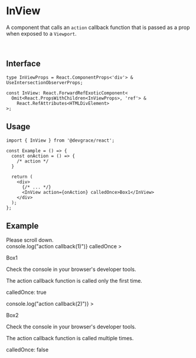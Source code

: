 
# InView

A component that calls an `action` callback function that is passed as a prop when exposed to a `Viewport`.

<br />

## Interface
```tsx
type InViewProps = React.ComponentProps<'div'> & UseIntersectionObserverProps;

const InView: React.ForwardRefExoticComponent<
  Omit<React.PropsWithChildren<InViewProps>, 'ref'> &
    React.RefAttributes<HTMLDivElement>
>;
```

## Usage

```tsx
import { InView } from '@devgrace/react';

const Example = () => {
  const onAction = () => {
    /* action */
  }

  return (
    <div>
      {/* ... */}
      <InView action={onAction} calledOnce>Box1</InView>
    </div>
  );
}; 
```

## Example

<div style={{ maxWidth: "500px", height: "500px", overflow: "scroll", background: "#f1f3f5" }}>
  <div style={{ width: "100%", height: "600px", textAlign: 'center', fontSize: '2rem' }}>Please scroll down.</div>
  <InView
    style={{ width: "100%", height: "300px", background: "#c0392B", color: "white", textAlign: 'center', fontSize: "21px" }}
    action={() => console.log("action callback(1)")}
    calledOnce
  >
    <div>
      <p>Box1</p>
      <p>Check the console in your browser's developer tools.</p>
      <p>The action callback function is called only the first time.</p>
      <p>calledOnce: true</p>
    </div>
  </InView>
  <div style={{ width: "100%", height: "100px" }} />
  <InView
    style={{ width: "100%", height: "300px", background: "#89a5ea", color: "white", textAlign: 'center', fontSize: "21px" }}
    action={() => console.log("action callback(2)")}
  >
    <div>
      <p>Box2</p>
      <p>Check the console in your browser's developer tools.</p>
      <p>The action callback function is called multiple times.</p>
      <p>calledOnce: false</p>
    </div>
  </InView>
  <div style={{ width: "100%", height: "600px", textAlign: 'center' }} />
</div>